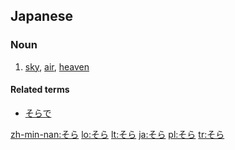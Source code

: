 ==Japanese==

===Noun===
{{ja-noun|h|rom=sora}}

# {{ja-def|空}} [[sky]], [[air]], [[heaven]]

====Related terms====
* [[そらで]]

[[zh-min-nan:そら]]
[[lo:そら]]
[[lt:そら]]
[[ja:そら]]
[[pl:そら]]
[[tr:そら]]